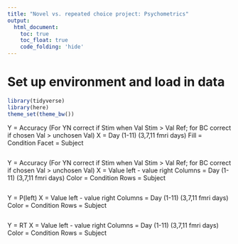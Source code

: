 ```yaml
---
title: "Novel vs. repeated choice project: Psychometrics"
output: 
  html_document:
    toc: true
    toc_float: true
    code_folding: 'hide'
---
```


# Set up environment and load in data

```r
library(tidyverse)
library(here)
theme_set(theme_bw())
```

Y = Accuracy (For YN correct if Stim when Val Stim > Val Ref; for BC correct if chosen Val > unchosen Val)
X = Day (1-11) (3,7,11 fmri days)
Fill = Condition
Facet = Subject

```r

```

Y = Accuracy (For YN correct if Stim when Val Stim > Val Ref; for BC correct if chosen Val > unchosen Val)
X = Value left - value right
Columns = Day (1-11) (3,7,11 fmri days)
Color = Condition
Rows = Subject

```r

```

Y = P(left)
X = Value left - value right
Columns = Day (1-11) (3,7,11 fmri days)
Color = Condition
Rows = Subject

```r

```

Y = RT
X = Value left - value right
Columns = Day (1-11) (3,7,11 fmri days)
Color = Condition
Rows = Subject

```r

```
